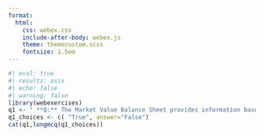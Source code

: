 ```yaml
---
format:
  html:
    css: webex.css
    include-after-body: webex.js
    theme: themecustom.scss
    fontsize: 1.5em
---
```

```r
#| eval: true
#| results: asis
#| echo: false
#| warning: false
library(webexercises)
q1 <- " **Q:** The Market Value Balance Sheet provides information based on historical costs of a firm's assets and liabilities. "
q1_choices <- c( "True", answer="False")
cat(q1,longmcq(q1_choices))
```
